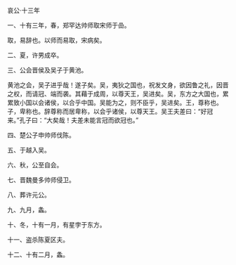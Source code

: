 

哀公·十三年

一、十有三年，春，郑罕达帅师取宋师于嵒。

取，易辞也。以师而易取，宋病矣。

二、夏，许男成卒。

三、公会晋侯及吴子于黄池。

黄池之会，吴子进乎哉！遂子矣。吴，夷狄之国也，祝发文身，欲因鲁之礼，因晋之权，而请冠、端而袭。其藉于成周，以尊天王，吴进矣。吴，东方之大国也，累累致小国以会诸侯，以合乎中国。吴能为之，则不臣乎，吴进矣。王，尊称也。子，卑称也。辞尊称而居卑称，以会乎诸侯，以尊天王。吴王夫差曰：“好冠来。”孔子曰：“大矣哉！夫差未能言冠而欲冠也。”

四、楚公子申帅师伐陈。

五、于越入吴。

六、秋，公至自会。

七、晋魏曼多帅师侵卫。

八、葬许元公。

九、九月，螽。

十、冬，十有一月，有星孛于东方。

十一、盗杀陈夏区夫。

十二、十有二月，螽。

